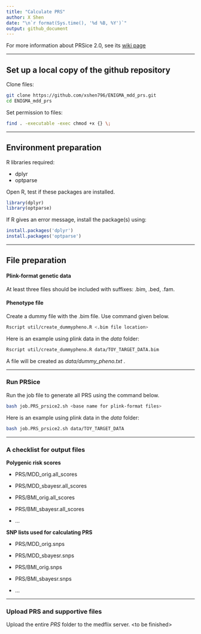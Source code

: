 ---
title: "Calculate PRS"
author: X Shen  
date: "\n`r format(Sys.time(), '%d %B, %Y')`"
output: github_document
---

For more information about PRSice 2.0, see its [wiki page](http://prsice.info/)

------------------------------------------------------------------------

## Set up a local copy of the github repository

Clone files:

```{bash, eval=F}
git clone https://github.com/xshen796/ENIGMA_mdd_prs.git
cd ENIGMA_mdd_prs
```

Set permission to files:

```{bash, eval=F}
find . -executable -exec chmod +x {} \;
```

------------------------------------------------------------------------

## Environment preparation

R libraries required:

-   dplyr
-   optparse

Open R, test if these packages are installed.

```{r, eval = F}
library(dplyr)
library(optparse)
```

If R gives an error message, install the package(s) using:

```{r, eval = F}
install.packages('dplyr')
install.packages('optparse')
```

------------------------------------------------------------------------

## File preparation

#### Plink-format genetic data

At least three files should be included with suffixes: .bim, .bed, .fam.

#### Phenotype file

Create a dummy file with the .bim file. Use command given below.

```{bash, eval = F}
Rscript util/create_dummypheno.R <.bim file location>
```

Here is an example using plink data in the *data* folder:

```{bash, eval = F}
Rscript util/create_dummypheno.R data/TOY_TARGET_DATA.bim
```

A file will be created as *data/dummy_pheno.txt .*

------------------------------------------------------------------------

### Run PRSice

Run the job file to generate all PRS using the command below.

```{bash, eval=F}
bash job.PRS_prsice2.sh <base name for plink-format files>
```

Here is an example using plink data in the *data* folder:

```{bash, eval = F}
bash job.PRS_prsice2.sh data/TOY_TARGET_DATA
```

------------------------------------------------------------------------

### A checklist for output files

**Polygenic risk scores**

-   PRS/MDD_orig.all_scores

-   PRS/MDD_sbayesr.all_scores

-   PRS/BMI_orig.all_scores

-   PRS/BMI_sbayesr.all_scores

-   ...

**SNP lists used for calculating PRS**

-   PRS/MDD_orig.snps

-   PRS/MDD_sbayesr.snps

-   PRS/BMI_orig.snps

-   PRS/BMI_sbayesr.snps

-   ...

------------------------------------------------------------------------

### Upload PRS and supportive files

Upload the entire *PRS* folder to the medflix server. \<to be finished\>
